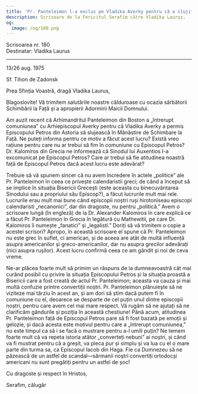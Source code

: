 ```yaml
---
title: 'Pr. Panteleimon l-a exclus pe Vladika Averky pentru că a slujit cu Episcopul Petros'
description: Scrisoare de la Fericitul Serafim către Vladika Laurus.
og:
  image: /og/180.png
---
```


<div style={{textAlign:'right', fontFamily:'monospace'}}>Scrisoarea nr. 180</div>
<div style={{textAlign:'left', fontFamily:'monospace'}}>Destinatar: Vladika Laurus</div>

---

13/26 aug. 1975

Sf. Tihon de Zadonsk

Prea Sfinția Voastră, dragă Vladika Laurus,

Blagoslovite! Vă trimitem salutările noastre călduroase cu ocazia sărbătorii Schimbării la Față și a apropierii Adormirii Maicii Domnului.

Am auzit recent că Arhimandritul Panteleimon din Boston a „întrerupt comuniunea” cu Arhiepiscopul Averky pentru că Vladika Averky a permis Episcopului Petros din Astoria să slujească în Mănăstire de Schimbare la Față. Ne puteți informa pentru ce motiv a făcut acest lucru? Există vreo rațiune pentru care nu ar trebui să fim în comuniune cu Episcopul Petros? Dr. Kalomiros din Grecia ne informează că Sinodul lui Auxentios l-a excomunicat pe Episcopul Petros? Care ar trebui să fie atitudinea noastră față de Episcopul Petros dacă acest lucru este adevărat?

Trebuie să vă spunem sincer că nu avem încredere în actele „politice” ale Pr. Panteleimon în ceea ce privește calendaristii greci; de când a început să se implice în situația Bisericii Grecești (este aceasta cu binecuvântarea Sinodului sau a propriului său Episcop?), a făcut lucrurile mult mai rele. Lucrurile erau mult mai bune când episcopii noștri ruși hirotoniseau episcopi calendaristi „necanonici”, dar din dragoste, nu pentru „politică.” Avem o scrisoare lungă (în engleză) de la Dr. Alexander Kalomiros în care explică ce a făcut Pr. Panteleimon în Grecia în legătură cu Mathewitii, pe care Dr. Kalomiros îi numește „fanatici” și „legalisti.” Doriți să vă trimitem o copie a acestei scrisori? Apropo, în această scrisoare el spune că Pr. Panteleimon nu este grec în suflet, ci american, și de aceea are atât de multă influență asupra americanilor și greco-americanilor, dar nu asupra grecilor adevărați (nici asupra rușilor). Acest lucru confirmă ceea ce am gândit și noi de ceva vreme.

Ne-ar plăcea foarte mult să primim un răspuns de la dumneavoastră cât mai curând posibil cu privire la situația Episcopului Petros și la situația proastă a Bisericii care a fost creată de actul Pr. Panteleimon; aceasta va cauza și mai multă confuzie printre convertiții noștri. Pr. Panteleimon plănuiește să ne viziteze mai târziu în acest an, și am dori să știm dacă putem fi în comuniune cu el, deoarece se desparte de cel puțin unul dintre episcopii noștri, pentru care avem cel mai mare respect. Vă rugăm să ne ajutați să ne clarificăm gândurile și poziția în această chestiune! Până acum, atitudinea Pr. Panteleimon față de Episcopul Petros pare să fi fost bazată pe emoții și gelozie, și dacă acesta este motivul pentru care a „întrerupt comuniunea,” nu este timpul ca să i se facă o mustrare pentru a-l umili puțin? Ne temem foarte mult că va repeta istoria atâtor „converteți nebuni” ai noștri, și când va fi mustrat pentru că a greșit, va pleca pur și simplu și va lua cu el o mare parte din turma sa, ca Episcopul Iacob din Haga. Fie ca Dumnezeu să ne păzească de un astfel de scandal—sărmanii noștri convertiți ortodocși americani nu sunt pregătiți pentru un astfel de șoc!

Cu dragoste și respect în Hristos,

Serafim, călugăr